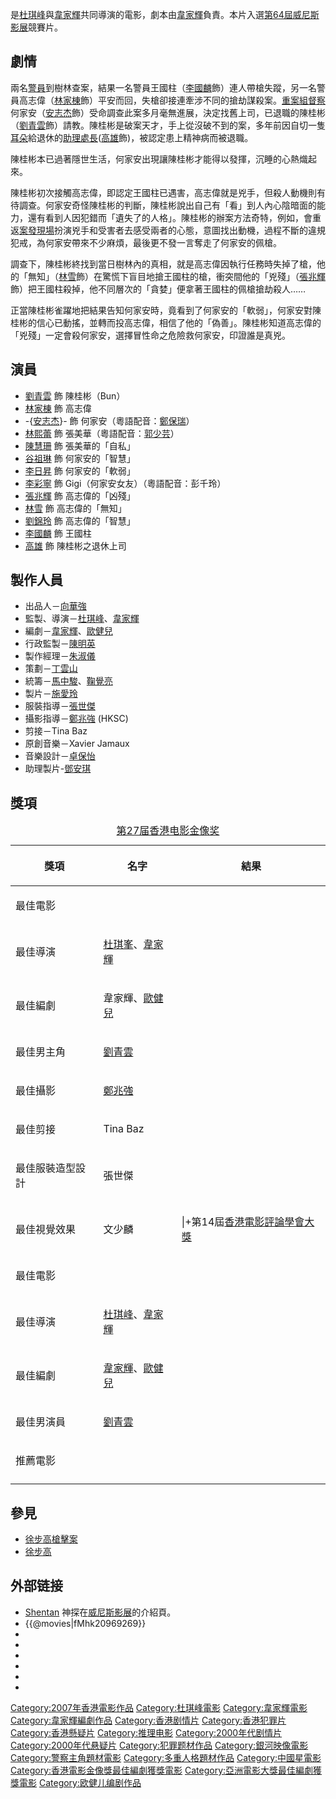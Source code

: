 {{Infobox Film
| name               = 神探
| original_name      = ''{{lang|en|Mad Detective}}''
| image              = 電影 神探.jpg
| caption            = 
| director           = [[杜琪峰|杜琪峰]]<br>[[韋家輝|韋家輝]]
| producer           = 韋家輝<br>杜琪峰
| producer_2         = 朱淑儀<br>施愛玲<br>陳澤軒
| writer             = 韋家輝<br>[[歐健兒|歐健兒]]
| starring           = [[劉青雲|劉青雲]]<br>[[林家棟|林家棟]]<br>[[安志杰|安志杰]]<br>[[林熙蕾|林熙蕾]]
| music              = [[Xavier_Jamaux|Xavier Jamaux]]
| cinematography     = [[鄭兆強|鄭兆強]]
| editing            = Tina Baz
| 統籌 = [[馬中駿|馬中駿]]、[[鞠覺亮|鞠覺亮]]
| production_company = [[一百年電影有限公司|一百年電影有限公司]]<br>[[銀河映像|銀河映像]]
| distributor        = [[中國星集團有限公司|中國星集團有限公司]]
| released           = {{HKG}}{{SIN}}：{{film date|2007|11|29}}<br>{{FRA}}：{{start date|2008|3|5}}<br>{{KOR}}：{{start date|2008|9|18}}<br>{{UK}}：{{start date|2009|7|18}}<br>{{ESP}}：{{start date|2009|7|31}}<br>{{JPN}}：{{start date|2011|2|19}}
| runtime            = 91 分鐘
| country            = {{HK}}
| language           = [[粵語|粵語]]
| budget             = 
| gross              =
| preceded_by        = 
| followed_by        = 
| amg_id             = 
| imdb_id            = tt0969269
}}
{{engname|《神探》|''Mad Detective''}}是[[杜琪峰|杜琪峰]]與[[韋家輝|韋家輝]]共同導演的電影，劇本由[[韋家輝|韋家輝]]負責。本片入選[[第64届威尼斯国际电影节|第64屆威尼斯影展]]競賽片。

== 劇情 ==
兩名[[警員|警員]]到樹林查案，結果一名警員王國柱（[[李國麟_(演員)|李國麟]]飾）連人帶槍失蹤，另一名警員高志偉（[[林家棟|林家棟]]飾）平安而回，失槍卻接連牽涉不同的搶劫謀殺案。[[重案組|重案組]][[督察|督察]]何家安（[[安志杰|安志杰]]飾）受命調查此案多月毫無進展，決定找舊上司，已退職的陳桂彬（[[劉青雲|劉青雲]]飾）請教。陳桂彬是破案天才，手上從沒破不到的案，多年前因自切一隻[[耳朵|耳朵]]給退休的[[警務處助理處長|助理處長]]([[高雄_(演員)|高雄]]飾)，被認定患上精神病而被退職。

陳桂彬本已過著隱世生活，何家安出現讓陳桂彬才能得以發揮，沉睡的心熱熾起來。

陳桂彬初次接觸高志偉，即認定王國柱已遇害，高志偉就是兇手，但殺人動機則有待調查。何家安奇怪陳桂彬的判斷，陳桂彬說出自己有「看」到人內心陰暗面的能力，還有看到人因犯錯而「遺失了的人格」。陳桂彬的辦案方法奇特，例如，會重返[[案發現場|案發現場]]扮演兇手和受害者去感受兩者的心態，意圖找出動機，過程不斷的違規犯戒，為何家安帶來不少麻煩，最後更不發一言奪走了何家安的佩槍。

調查下，陳桂彬終找到當日樹林內的真相，就是高志偉因執行任務時失掉了槍，他的「無知」（[[林雪|林雪]]飾）在驚慌下盲目地搶王國柱的槍，衝突間他的「兇殘」（[[張兆輝|張兆輝]]飾）把王國柱殺掉，他不同層次的「貪婪」便拿著王國柱的佩槍搶劫殺人……

正當陳桂彬雀躍地把結果告知何家安時，竟看到了何家安的「軟弱」，何家安對陳桂彬的信心已動搖，並轉而投高志偉，相信了他的「偽善」。陳桂彬知道高志偉的「兇殘」一定會殺何家安，選擇冒性命之危險救何家安，印證誰是真兇。

== 演員 ==
* [[劉青雲|劉青雲]] 飾 陳桂彬（Bun）
* [[林家棟|林家棟]] 飾 高志偉
* -{[[安志杰|安志杰]]}- 飾 何家安（粵語配音：[[鄭保瑞|鄭保瑞]]）
* [[林熙蕾|林熙蕾]] 飾 張美華（粵語配音：[[郭少芸|郭少芸]]）
* [[陳慧珊|陳慧珊]] 飾 張美華的「自私」
* [[谷祖琳|谷祖琳]] 飾 何家安的「智慧」
* [[李日昇|李日昇]] 飾 何家安的「軟弱」
* [[李彩寧|李彩寧]] 飾 Gigi（何家安女友）（粵語配音：彭千玲）
* [[張兆輝|張兆輝]] 飾 高志偉的「凶殘」
* [[林雪|林雪]] 飾 高志偉的「無知」
* [[劉錦玲|劉錦玲]] 飾 高志偉的「智慧」
* [[李國麟_(演員)|李國麟]] 飾 王國柱
* [[高雄_(演員)|高雄]] 飾 陳桂彬之退休上司

== 製作人員 ==
*出品人－[[向華強|向華強]]
*監製、導演－[[杜琪峰|杜琪峰]]、[[韋家輝|韋家輝]]
*編劇－[[韋家輝|韋家輝]]、[[歐健兒|歐健兒]]
*行政監製－[[陳明英|陳明英]]
*製作經理－[[朱淑儀|朱淑儀]]
*策劃－[[丁雲山|丁雲山]]
*統籌－[[馬中駿|馬中駿]]、[[鞠覺亮|鞠覺亮]]
*製片－[[施愛玲|施愛玲]]
*服裝指導－[[張世傑|張世傑]]
*攝影指導－[[鄭兆強|鄭兆強]] (HKSC)
*剪接－Tina Baz
*原創音樂－Xavier Jamaux
*音樂設計－[[卓保怡|卓保怡]]
*助理製片-[[鄧安琪|鄧安琪]]

== 獎項 ==
{|class="wikitable" width="350px"
|+[[2008年香港電影金像獎|第27届香港电影金像奖]]
!獎項!!名字!!結果
|-
|最佳電影|| ||{{nom}}
|-
|最佳導演||[[杜琪峯|杜琪峯]]、[[韋家輝|韋家輝]]||{{nom}}
|-
|最佳編劇||韋家輝、[[歐健兒|歐健兒]]||{{won}}
|-
|最佳男主角||[[劉青雲|劉青雲]]||{{nom}}
|-
|最佳攝影||[[鄭兆強|鄭兆強]]||{{nom}}
|-
|最佳剪接||Tina Baz||{{nom}}
|-
|最佳服裝造型設計||張世傑||{{nom}}
|-
|最佳視覺效果||文少麟||{{nom}}
|+第14屆[[香港電影評論學會大獎|香港電影評論學會大獎]]
!獎項!!名字!!結果
|-
|最佳電影|| ||{{nom}}
|-
|最佳導演
|[[杜琪峯|杜琪峰]]、[[韋家輝|韋家輝]]
|{{nom}}
|-
|最佳編劇
|[[韋家輝|韋家輝]]、[[歐健兒|歐健兒]]
|{{won}}
|-
|最佳男演員
|[[劉青雲|劉青雲]]
|{{nom}}
|-
|推薦電影
|
|{{won}}
|-
|}

==參見==
*[[徐步高槍擊案|徐步高槍擊案]]
*[[徐步高|徐步高]]

==外部链接==
* [http://www.labiennale.org/it/news/cinema/it/78078.html Shentan] {{Wayback|url=http://www.labiennale.org/it/news/cinema/it/78078.html |date=20160414103757 }} 神探在[[威尼斯影展|威尼斯影展]]的介紹頁。
*{{@movies|fMhk20969269}}
*{{douban}}
*{{Mtime|51560}}
*{{Amg movie|415860}}
*{{rotten-tomatoes|mad_detective}}
*{{hkmdb title|12409}}
*{{imdb title|0969269}}
{{劉青雲}}
{{杜琪峰}}
{{韋家輝}}
{{香港電影金像獎最佳編劇}}
{{香港電影評論學會大獎最佳編劇作品|第14屆}}
{{2000年代警匪／黑幫華語電影}}
{{DEFAULTSORT:SHEN}}
[[Category:2007年香港電影作品|Category:2007年香港電影作品]]
[[Category:杜琪峰電影|Category:杜琪峰電影]]
[[Category:韋家輝電影|Category:韋家輝電影]]
[[Category:韋家輝編劇作品|Category:韋家輝編劇作品]]
[[Category:香港剧情片|Category:香港剧情片]]
[[Category:香港犯罪片|Category:香港犯罪片]]
[[Category:香港懸疑片|Category:香港懸疑片]]
[[Category:推理电影|Category:推理电影]]
[[Category:2000年代剧情片|Category:2000年代剧情片]]
[[Category:2000年代悬疑片|Category:2000年代悬疑片]]
[[Category:犯罪题材作品|Category:犯罪题材作品]]
[[Category:銀河映像電影|Category:銀河映像電影]]
[[Category:警察主角題材電影|Category:警察主角題材電影]]
[[Category:多重人格題材作品|Category:多重人格題材作品]]
[[Category:中國星電影|Category:中國星電影]]
[[Category:香港電影金像獎最佳編劇獲獎電影|Category:香港電影金像獎最佳編劇獲獎電影]]
[[Category:亞洲電影大獎最佳編劇獲獎電影|Category:亞洲電影大獎最佳編劇獲獎電影]]
[[Category:欧健儿编剧作品|Category:欧健儿编剧作品]]